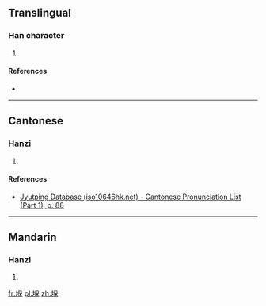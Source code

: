 ==Translingual==

===Han character===
{{Han char|rn=32|rad=土|as=09|sn=12|four=|canj=GORD|ids=⿰土保}}

# {{defn|Han|sort=土09}}

====References====
* {{Han ref|kx=0233.160|dkj=05255|dj=0470.320|hdz=10464.120|uh=5822|ud=22562}}

----

==Cantonese==

===Hanzi===
{{yue-hanzi|jyut=[[bou2]]|y=bou2}}

# {{defn|lang=yue|sort=土09}}

====References====
*[http://www.iso10646hk.net/jp/document/download.jsp Jyutping Database (iso10646hk.net) - Cantonese Pronunciation List (Part 1), p. 88]

----

==Mandarin==

===Hanzi===
{{cmn-hanzi|pin=[[bǎo]] ([[bao3]]), [[tí]] ([[ti2]])|wg=pao<sup>3</sup>, t'i<sup>2</sup>}}

# {{defn|lang=cmn|sort=土09}}

[[fr:堢]]
[[pl:堢]]
[[zh:堢]]